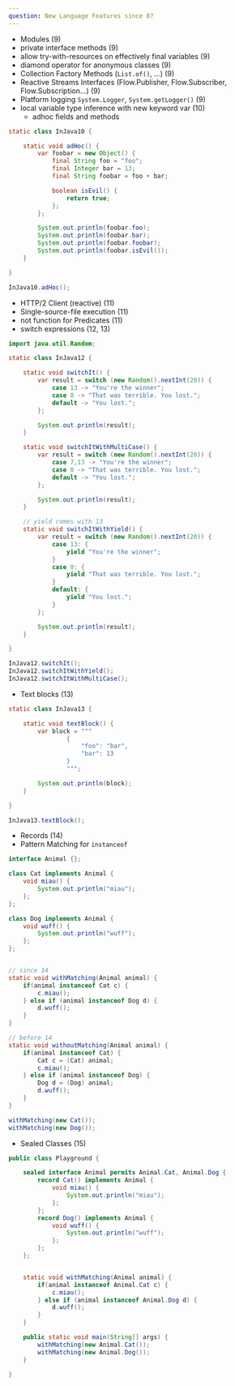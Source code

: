 ```yaml
---
question: New Language Features since 8?
---
```


* Modules (9)
* private interface methods (9)
* allow try-with-resources on effectively final variables (9)
* diamond operator for anonymous classes (9)
* Collection Factory Methods (`List.of()`, ...) (9)
* Reactive Streams Interfaces (Flow.Publisher, Flow.Subscriber, Flow.Subscription...) (9)
* Platform logging `System.Logger`, `System.getLogger()` (9)
* local variable type inference with new keyword var (10)
  * adhoc fields and methods

```java
static class InJava10 {

    static void adHoc() {
        var foobar = new Object() {
            final String foo = "foo";
            final Integer bar = 13;
            final String foobar = foo + bar;

            boolean isEvil() {
                return true;
            };
        };

        System.out.println(foobar.foo);
        System.out.println(foobar.bar);
        System.out.println(foobar.foobar);
        System.out.println(foobar.isEvil());
    }

}

InJava10.adHoc();
```

* HTTP/2 Client (reactive) (11)
* Single-source-file execution (11)
* not function for Predicates (11)
* switch expressions (12, 13)

```java
import java.util.Random;

static class InJava12 {

    static void switchIt() {
        var result = switch (new Random().nextInt(20)) {
            case 13 -> "You're the winner";
            case 0 -> "That was terrible. You lost.";
            default -> "You lost.";
        };

        System.out.println(result);
    }

    static void switchItWithMultiCase() {
        var result = switch (new Random().nextInt(20)) {
            case 7,13 -> "You're the winner";
            case 0 -> "That was terrible. You lost.";
            default -> "You lost.";
        };

        System.out.println(result);
    }

    // yield comes with 13
    static void switchItWithYield() {
        var result = switch (new Random().nextInt(20)) {
            case 13: {
                yield "You're the winner";
            }
            case 0: {
                yield "That was terrible. You lost.";
            }
            default: {
                yield "You lost.";
            }
        };

        System.out.println(result);
    }

}

InJava12.switchIt();
InJava12.switchItWithYield();
InJava12.switchItWithMultiCase();
```

* Text blocks (13)

```java
static class InJava13 {

    static void textBlock() {
        var block = """
                {
                    "foo": "bar",
                    "bar": 13
                }
                """;

        System.out.println(block);
    }

}

InJava13.textBlock();
```

* Records (14)
* Pattern Matching for `instanceof`

```java
interface Animal {};

class Cat implements Animal {
    void miau() {
        System.out.println("miau");
    };
};

class Dog implements Animal {
    void wuff() {
        System.out.println("wuff");
    };
};


// since 14
static void withMatching(Animal animal) {
    if(animal instanceof Cat c) {
        c.miau();
    } else if (animal instanceof Dog d) {
        d.wuff();
    }
}

// before 14
static void withoutMatching(Animal animal) {
    if(animal instanceof Cat) {
        Cat c = (Cat) animal;
        c.miau();
    } else if (animal instanceof Dog) {
        Dog d = (Dog) animal;
        d.wuff();
    }
}

withMatching(new Cat());
withMatching(new Dog());
```

* Sealed Classes (15)

```java
public class Playground {

    sealed interface Animal permits Animal.Cat, Animal.Dog {
        record Cat() implements Animal {
            void miau() {
                System.out.println("miau");
            };
        };
        record Dog() implements Animal {
            void wuff() {
                System.out.println("wuff");
            };
        };
    };


    static void withMatching(Animal animal) {
        if(animal instanceof Animal.Cat c) {
            c.miau();
        } else if (animal instanceof Animal.Dog d) {
            d.wuff();
        }
    }

    public static void main(String[] args) {
        withMatching(new Animal.Cat());
        withMatching(new Animal.Dog());
    }

}
```
